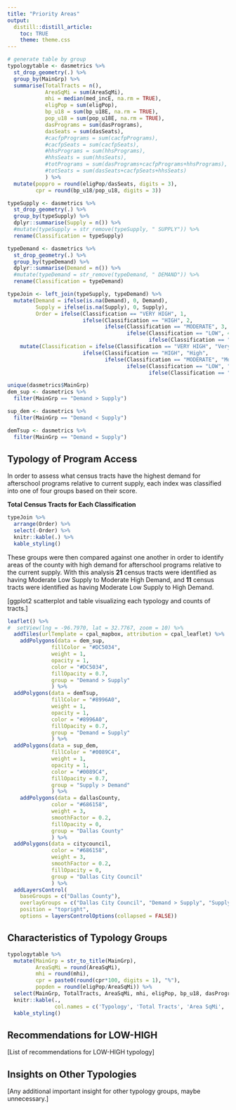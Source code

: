 ```yaml
---
title: "Priority Areas"
output:
  distill::distill_article:
    toc: TRUE
    theme: theme.css
---
```


```r
# generate table by group
typologytable <- dasmetrics %>%
  st_drop_geometry(.) %>%
  group_by(MainGrp) %>%
  summarise(TotalTracts = n(),
            AreaSqMi = sum(AreaSqMi),
            mhi = median(med_incE, na.rm = TRUE),
            eligPop = sum(eligPop),
            bp_u18 = sum(bp_u18E, na.rm = TRUE),
            pop_u18 = sum(pop_u18E, na.rm = TRUE),
            dasPrograms = sum(dasPrograms),
            dasSeats = sum(dasSeats),
            #cacfpPrograms = sum(cacfpPrograms),
            #cacfpSeats = sum(cacfpSeats),
            #hhsPrograms = sum(hhsPrograms),
            #hhsSeats = sum(hhsSeats),
            #totPrograms = sum(dasPrograms+cacfpPrograms+hhsPrograms),
            #totSeats = sum(dasSeats+cacfpSeats+hhsSeats)
            ) %>%
  mutate(poppro = round(eligPop/dasSeats, digits = 3),
         cpr = round(bp_u18/pop_u18, digits = 3))

typeSupply <- dasmetrics %>%
  st_drop_geometry(.) %>%
  group_by(typeSupply) %>%
  dplyr::summarise(Supply = n()) %>%
  #mutate(typeSupply = str_remove(typeSupply, " SUPPLY")) %>%
  rename(Classification = typeSupply)

typeDemand <- dasmetrics %>%
  st_drop_geometry(.) %>%
  group_by(typeDemand) %>%
  dplyr::summarise(Demand = n()) %>%
  #mutate(typeDemand = str_remove(typeDemand, " DEMAND")) %>%
  rename(Classification = typeDemand)

typeJoin <- left_join(typeSupply, typeDemand) %>%
  mutate(Demand = ifelse(is.na(Demand), 0, Demand),
         Supply = ifelse(is.na(Supply), 0, Supply),
         Order = ifelse(Classification == "VERY HIGH", 1, 
                        ifelse(Classification == "HIGH", 2, 
                               ifelse(Classification == "MODERATE", 3, 
                                      ifelse(Classification == "LOW", 4, 
                                             ifelse(Classification == "VERY LOW", 5, "ERROR")))))) %>%
    mutate(Classification = ifelse(Classification == "VERY HIGH", "Very High", 
                        ifelse(Classification == "HIGH", "High", 
                               ifelse(Classification == "MODERATE", "Moderate", 
                                      ifelse(Classification == "LOW", "Low", 
                                             ifelse(Classification == "VERY LOW", "Very Low", "ERROR"))))))

unique(dasmetrics$MainGrp)
dem_sup <- dasmetrics %>%
  filter(MainGrp == "Demand > Supply")

sup_dem <- dasmetrics %>%
  filter(MainGrp == "Demand < Supply")

demTsup <- dasmetrics %>%
  filter(MainGrp == "Demand = Supply")
```
## Typology of Program Access

In order to assess what census tracts have the highest demand for afterschool programs relative to current supply, each index was classified into one of four groups based on their score.

**Total Census Tracts for Each Classification**

```r
typeJoin %>%
  arrange(Order) %>%
  select(-Order) %>%
  knitr::kable(.) %>%
  kable_styling()
```

These groups were then compared against one another in order to identify areas of the county with high demand for afterschool programs relative to the current supply. With this analysis **21** census tracts were identified as having Moderate Low Supply to Moderate High Demand, and **11** census tracts were identified as having Moderate Low Supply to High Demand.

[ggplot2 scatterplot and table visualizing each typology and counts of tracts.]

```r
leaflet() %>%
#  setView(lng = -96.7970, lat = 32.7767, zoom = 10) %>%
  addTiles(urlTemplate = cpal_mapbox, attribution = cpal_leaflet) %>%
    addPolygons(data = dem_sup,
              fillColor = "#DC5034",
              weight = 1,
              opacity = 1,
              color = "#DC5034",
              fillOpacity = 0.7,
              group = "Demand > Supply"
              ) %>%
  addPolygons(data = demTsup,
              fillColor = "#8996A0",
              weight = 1,
              opacity = 1,
              color = "#8996A0",
              fillOpacity = 0.7,
              group = "Demand = Supply"
              ) %>%
  addPolygons(data = sup_dem,
              fillColor = "#0089C4",
              weight = 1,
              opacity = 1,
              color = "#0089C4",
              fillOpacity = 0.7,
              group = "Supply > Demand"
              ) %>%
    addPolygons(data = dallasCounty,
              color = "#686158",
              weight = 3,
              smoothFactor = 0.2, 
              fillOpacity = 0,
              group = "Dallas County"
              ) %>%
  addPolygons(data = citycouncil,
              color = "#686158",
              weight = 3,
              smoothFactor = 0.2, 
              fillOpacity = 0,
              group = "Dallas City Council"
              ) %>%
  addLayersControl(
    baseGroups = c("Dallas County"),
    overlayGroups = c("Dallas City Council", "Demand > Supply", "Supply > Demand", "Demand = Supply"),
    position = "topright",
    options = layersControlOptions(collapsed = FALSE))
```
## Characteristics of Typology Groups
```r
typologytable %>%
  mutate(MainGrp = str_to_title(MainGrp),
         AreaSqMi = round(AreaSqMi),
         mhi = round(mhi),
         cpr = paste0(round(cpr*100, digits = 1), "%"),
         popden = round(eligPop/AreaSqMi)) %>%
  select(MainGrp, TotalTracts, AreaSqMi, mhi, eligPop, bp_u18, dasPrograms, dasSeats, poppro, cpr, popden) %>%
  knitr::kable(.,
               col.names = c('Typology', 'Total Tracts', 'Area SqMi', 'Median Household Income', 'Eligible Population', 'Below Poverty (Under 18)', 'Total Programs', 'Total Seats', 'Eligible to Seat Ratio', 'Child Poverty Rate', 'Eligible Density')) %>%
  kable_styling()
```

## Recommendations for LOW-HIGH

[List of recommendations for LOW-HIGH typology]

## Insights on Other Typologies

[Any additional important insight for other typology groups, maybe unnecessary.]